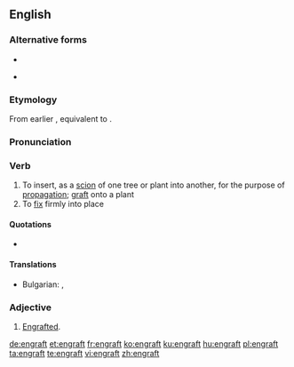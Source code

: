 ==English==

===Alternative forms===
* {{l|en|ingraft}}
* {{l|en|engraff}} {{qualifier|obsolete}}

===Etymology===
From earlier {{m|en|ingraft}}, equivalent to {{prefix|en|gloss1=in|graft|lang=en}}.

===Pronunciation===
{{rfp|lang=en}}

===Verb===
{{en-verb}}

# To insert, as a [[scion]] of one tree or plant into another, for the purpose of [[propagation]]; [[graft]] onto a plant
# To [[fix]] firmly into place

====Quotations====
* {{seeCites}}

====Translations====
{{trans-top|To insert, as a [[scion]]}}
* Bulgarian: {{t+|bg|присаждам}}, {{t+|bg|ашладисвам}}
{{trans-mid}}

{{trans-bottom}}

===Adjective===
{{en-adj}}

# {{context|rare|lang=en}} [[engrafted|Engrafted]].

[[de:engraft]]
[[et:engraft]]
[[fr:engraft]]
[[ko:engraft]]
[[ku:engraft]]
[[hu:engraft]]
[[pl:engraft]]
[[ta:engraft]]
[[te:engraft]]
[[vi:engraft]]
[[zh:engraft]]